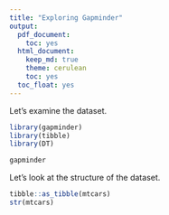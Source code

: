 ```yaml
---
title: "Exploring Gapminder"
output:
  pdf_document:
    toc: yes
  html_document:
    keep_md: true
    theme: cerulean
    toc: yes
  toc_float: yes
---
```


Let's examine the dataset.

```r
library(gapminder)
library(tibble)
library(DT)

gapminder
```

Let's look at the structure of the dataset.

```r
tibble::as_tibble(mtcars)
str(mtcars)
```


